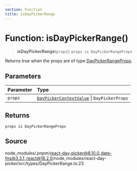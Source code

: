```yaml
---
section: Function
title: isDayPickerRange
---
```


# Function: isDayPickerRange()

> **isDayPickerRange**(`props`): `props is DayPickerRangeProps`

Returns true when the props are of type [DayPickerRangeProps](/docs/api/main/interfaces/DayPickerRangeProps.mdx).

## Parameters

| Parameter | Type |
| :------ | :------ |
| `props` | [`DayPickerContextValue`](/docs/api/main/interfaces/DayPickerContextValue.mdx) \| `DayPickerProps` |

## Returns

`props is DayPickerRangeProps`

## Source

node\_modules/.pnpm/react-day-picker@8.10.0\_date-fns@3.3.1\_react@18.2.0/node\_modules/react-day-picker/src/types/DayPickerRange.ts:23
